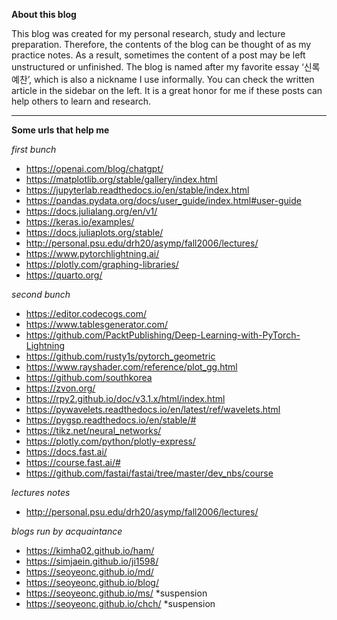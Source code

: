 **About this blog**

This blog was created for my personal research, study and lecture preparation. Therefore, the contents of the blog can be thought of as my practice notes. As a result, sometimes the content of a post may be left unstructured or unfinished. The blog is named after my favorite essay ‘신록예찬’, which is also a nickname I use informally. You can check the written article in the sidebar on the left. It is a great honor for me if these posts can help others to learn and research.

---

**Some urls that help me**

*first bunch*

- <https://openai.com/blog/chatgpt/> 
- <https://matplotlib.org/stable/gallery/index.html> 
- <https://jupyterlab.readthedocs.io/en/stable/index.html> 
- <https://pandas.pydata.org/docs/user_guide/index.html#user-guide>
- <https://docs.julialang.org/en/v1/> 
- <https://keras.io/examples/>
- <https://docs.juliaplots.org/stable/> 
- <http://personal.psu.edu/drh20/asymp/fall2006/lectures/>
- <https://www.pytorchlightning.ai/> 
- <https://plotly.com/graphing-libraries/>
- <https://quarto.org/> 

*second bunch*

- <https://editor.codecogs.com/> 
- <https://www.tablesgenerator.com/> 
- <https://github.com/PacktPublishing/Deep-Learning-with-PyTorch-Lightning> 
- <https://github.com/rusty1s/pytorch_geometric> 
- <https://www.rayshader.com/reference/plot_gg.html> 
- <https://github.com/southkorea> 
- <https://zvon.org/> 
- <https://rpy2.github.io/doc/v3.1.x/html/index.html>
- <https://pywavelets.readthedocs.io/en/latest/ref/wavelets.html>
- <https://pygsp.readthedocs.io/en/stable/#>
- <https://tikz.net/neural_networks/> 
- <https://plotly.com/python/plotly-express/>
- <https://docs.fast.ai/>
- <https://course.fast.ai/#> 
- <https://github.com/fastai/fastai/tree/master/dev_nbs/course> 

*lectures notes*

- <http://personal.psu.edu/drh20/asymp/fall2006/lectures/> 

*blogs run by acquaintance*

- <https://kimha02.github.io/ham/> 
- <https://simjaein.github.io/ji1598/>
- <https://seoyeonc.github.io/md/>
- <https://seoyeonc.github.io/blog/>
- <https://seoyeonc.github.io/ms/> *suspension
- <https://seoyeonc.github.io/chch/> *suspension
